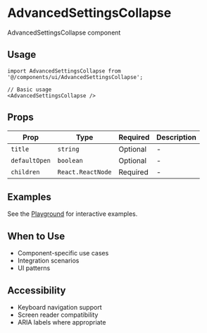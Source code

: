 # AdvancedSettingsCollapse

AdvancedSettingsCollapse component

## Usage

```tsx
import AdvancedSettingsCollapse from '@/components/ui/AdvancedSettingsCollapse';

// Basic usage
<AdvancedSettingsCollapse />
```

## Props

| Prop | Type | Required | Description |
|------|------|----------|-------------|
| `title` | `string` | Optional | - |
| `defaultOpen` | `boolean` | Optional | - |
| `children` | `React.ReactNode` | Required | - |

## Examples

See the [Playground](/play) for interactive examples.

## When to Use

- Component-specific use cases
- Integration scenarios
- UI patterns

## Accessibility

- Keyboard navigation support
- Screen reader compatibility
- ARIA labels where appropriate
